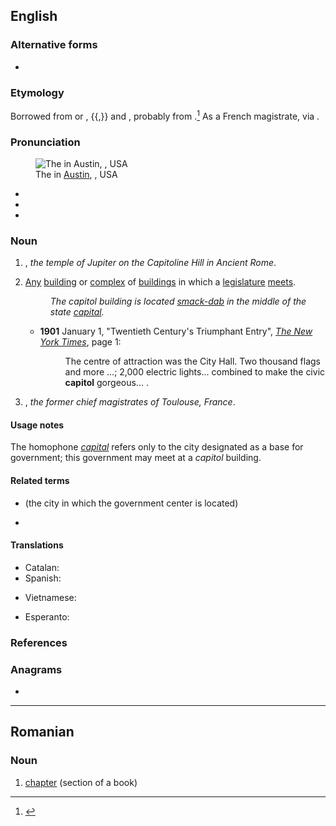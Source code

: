 {{also|Capitol|capítol}}
==English==

===Alternative forms===
* {{sense|Washington D.C. building for U.S. Congress}} {{l|en|Capitol}} {{qualifier|usually capitalized}}

===Etymology===
Borrowed from {{bor|en|xno|capitolie}} or {{m|frm|capitoile}}, {{bor|en|frm|capitole}}{{,}} and {{bor|en|la|Capitōlium|t=the Temple of Jupiter in Rome, the Capitoline Hill}}, probably from {{m|la|caput|t=head}}.<ref>{{R:OED Online|code=27479|Capitol|part of speech=n}}</ref> As a French magistrate, via {{der|en|fr|capitoul}}.

===Pronunciation===
[[File:Texas State Capitol, Austin, Texas, USA - 20130913.jpg|thumb|upright|The {{w|Texas State Capitol}} in [[w:Austin, Texas|Austin]], {{w|Texas}}, USA]]

* {{IPA|/ˈkæp.ɪ.təl/|lang=en}}
* {{hyph|cap|i|tol|lang=en}}
* {{homophones|lang=en|capital}}

===Noun===
{{en-noun}}

# {{lb|en|historical}} {{alternative form of|Capitol|lang=en}}, ''the temple of Jupiter on the Capitoline Hill in Ancient Rome''.
# [[any|Any]] [[building]] or [[complex]] of [[buildings]] in which a [[legislature]] [[meet]]s.
#: ''The capitol building is located [[smack-dab]] in the middle of the state [[capital]].''
#* '''1901''' January 1, "Twentieth Century's Triumphant Entry", ''[[w:The New York Times|The New York Times]]'', page 1:<!--confirmed on microfilm-->
#*: The centre<!--sic--> of attraction was the City Hall. Two thousand flags and more&nbsp;...; 2,000 electric lights... combined to make the civic '''capitol''' gorgeous...&nbsp;.
# {{lb|en|historical}} {{alternative form of|capitoul|lang=en}}, ''the former chief magistrates of Toulouse, France''.

====Usage notes====
The homophone ''[[capital]]'' refers only to the city designated as a base for government; this government may meet at a ''capitol'' building.

====Related terms====
* {{l|en|capital}} (the city in which the government center is located)
* {{l|en|Capitoline}}

====Translations====
{{trans-see|Capitoline temple of Jupiter|Capitol}}

{{trans-top|Any building where a legislature meets}}
* Catalan: {{t+|ca|capitoli|m}}
* Spanish: {{t+|es|capitolio|m}}
{{trans-mid}}
* Vietnamese: {{t+|vi|thủ phủ}}
{{trans-bottom}}

{{trans-see|particular capitol buildings|Capitol}}

{{trans-see|magistrates of Toulouse, France|capitoul}}

{{checktrans-top}}
* Esperanto: {{t-check|eo|kapitolo}}
{{trans-mid}}
{{trans-bottom}}

===References===
<references />

===Anagrams===
* {{anagrams|en|coalpit|lipcoat|optical|topical}}

----

==Romanian==

===Noun===
{{ro-noun|n|capitole}}

# [[chapter]] (section of a book)